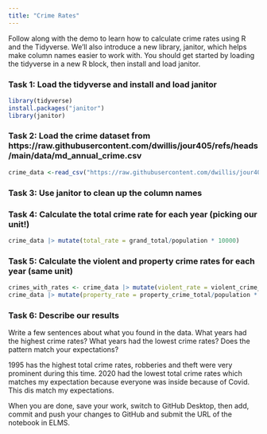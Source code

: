 ```yaml
---
title: "Crime Rates"
---
```


Follow along with the demo to learn how to calculate crime rates using R and the Tidyverse. We'll also introduce a new library, janitor, which helps make column names easier to work with. You should get started by loading the tidyverse in a new R block, then install and load janitor.

### Task 1: Load the tidyverse and install and load janitor

```r
library(tidyverse)
install.packages("janitor")
library(janitor)
```

### Task 2: Load the crime dataset from https://raw.githubusercontent.com/dwillis/jour405/refs/heads/main/data/md_annual_crime.csv

```r
crime_data <-read_csv("https://raw.githubusercontent.com/dwillis/jour405/refs/heads/main/data/md_annual_crime.csv") |> clean_names()
```


### Task 3: Use janitor to clean up the column names



### Task 4: Calculate the total crime rate for each year (picking our unit!)

```r
crime_data |> mutate(total_rate = grand_total/population * 10000)
```


### Task 5: Calculate the violent and property crime rates for each year (same unit)

```r
crimes_with_rates <- crime_data |> mutate(violent_rate = violent_crime_total/population * 10000)
crime_data |> mutate(property_rate = property_crime_total/population * 10000)
```


### Task 6: Describe our results

Write a few sentences about what you found in the data. What years had the highest crime rates? What years had the lowest crime rates? Does the pattern match your expectations?

1995 has the highest total crime rates, robberies and theft were very prominent during this time. 2020 had the lowest total crime rates which matches my expectation because everyone was inside because of Covid. This dis match my expectations. 


When you are done, save your work, switch to GitHub Desktop, then add, commit and push your changes to GitHub and submit the URL of the notebook in ELMS.

